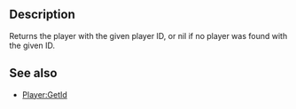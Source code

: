 {{Lua/Function |
  returns = Player |
  prototype = Player.GetById(number {{arg|id}}) |
}}

==Description==
Returns the player with the given player ID, or nil if no player was found with the given ID.

==See also==

* [[Lua/Server/Player/Functions/GetId|Player:GetId]]